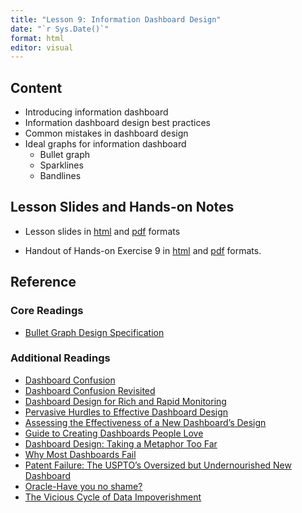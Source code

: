 ```yaml
---
title: "Lesson 9: Information Dashboard Design"
date: "`r Sys.Date()`"
format: html
editor: visual
---
```


## Content

-   Introducing information dashboard
-   Information dashboard design best practices
-   Common mistakes in dashboard design
-   Ideal graphs for information dashboard
    -   Bullet graph
    -   Sparklines
    -   Bandlines

## Lesson Slides and Hands-on Notes

-   Lesson slides in [html](../lesson/Lesson10/Lesson10.html) and [pdf](../lesson/Lesson10/Lesson10.pdf) formats

-   Handout of Hands-on Exercise 9 in [html](../Hands-on_Ex/Hands-on_Ex09/Hands-on_Ex09.html) and [pdf](../Hands-on_Ex/Hands-on_Ex09/Hands-on_Ex09.pdf) formats.

## Reference

### Core Readings

-   [Bullet Graph Design Specification](http://www.perceptualedge.com/articles/misc/Bullet_Graph_Design_Spec.pdf)

### Additional Readings

-   [Dashboard Confusion](http://www.perceptualedge.com/articles/ie/dashboard_confusion.pdf)
-   [Dashboard Confusion Revisited](http://www.perceptualedge.com/articles/visual_business_intelligen%20ce/dboard_confusion_revisited.pdf)
-   [Dashboard Design for Rich and Rapid Monitoring](http://www.perceptualedge.com/articles/visual_business_intelligence/dd_for_rapid_monitoring.pdf)
-   [Pervasive Hurdles to Effective Dashboard Design](http://www.perceptualedge.com/articles/visual_business_intelligence/pervasive_hurdles_to_dd.pdf)
-   [Assessing the Effectiveness of a New Dashboard's Design](http://www.perceptualedge.com/blog/?p=672)
-   [Guide to Creating Dashboards People Love](https://static1.squarespace.com/static/52f42657e4b0b3416ff6b831/t/55b9117ae4b060a0d84fef15/1438191994754/Dashboards_People_Love_To_Use_Whitepaper_v2.pdf)
-   [Dashboard Design: Taking a Metaphor Too Far](http://www.perceptualedge.com/articles/dmreview/dashboard_design.pdf)
-   [Why Most Dashboards Fail](http://www.perceptualedge.com/articles/misc/WhyMostDashboardsFail.pdf)
-   [Patent Failure: The USPTO's Oversized but Undernourished New Dashboard](http://www.perceptualedge.com/blog/?p=832)
-   [Oracle-Have you no shame?](http://www.perceptualedge.com/blog/?p=784)
-   [The Vicious Cycle of Data Impoverishment](http://www.perceptualedge.com/blog/?p=756)
